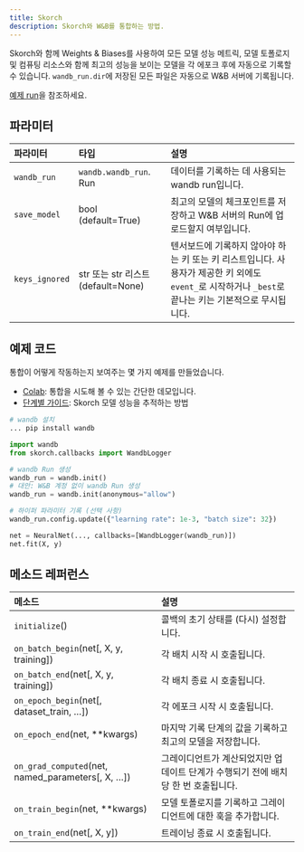 ```yaml
---
title: Skorch
description: Skorch와 W&B를 통합하는 방법.
---
```


Skorch와 함께 Weights & Biases를 사용하여 모든 모델 성능 메트릭, 모델 토폴로지 및 컴퓨팅 리소스와 함께 최고의 성능을 보이는 모델을 각 에포크 후에 자동으로 기록할 수 있습니다. `wandb_run.dir`에 저장된 모든 파일은 자동으로 W&B 서버에 기록됩니다.

[예제 run](https://app.wandb.ai/borisd13/skorch/runs/s20or4ct?workspace=user-borisd13)을 참조하세요.

## 파라미터

| 파라미터 | 타입 | 설명 |
| :--- | :--- | :--- |
| `wandb_run` | `wandb.wandb_run`. Run | 데이터를 기록하는 데 사용되는 wandb run입니다. |
|`save_model` | bool (default=True)| 최고의 모델의 체크포인트를 저장하고 W&B 서버의 Run에 업로드할지 여부입니다.|
|`keys_ignored`| str 또는 str 리스트 (default=None) | 텐서보드에 기록하지 않아야 하는 키 또는 키 리스트입니다. 사용자가 제공한 키 외에도 `event_`로 시작하거나 `_best`로 끝나는 키는 기본적으로 무시됩니다.|

## 예제 코드

통합이 어떻게 작동하는지 보여주는 몇 가지 예제를 만들었습니다.

* [Colab](https://colab.research.google.com/drive/1Bo8SqN1wNPMKv5Bn9NjwGecBxzFlaNZn?usp=sharing): 통합을 시도해 볼 수 있는 간단한 데모입니다.
* [단계별 가이드](https://app.wandb.ai/cayush/uncategorized/reports/Automate-Kaggle-model-training-with-Skorch-and-W%26B--Vmlldzo4NTQ1NQ): Skorch 모델 성능을 추적하는 방법

```python
# wandb 설치
... pip install wandb

import wandb
from skorch.callbacks import WandbLogger

# wandb Run 생성
wandb_run = wandb.init()
# 대안: W&B 계정 없이 wandb Run 생성
wandb_run = wandb.init(anonymous="allow")

# 하이퍼 파라미터 기록 (선택 사항)
wandb_run.config.update({"learning rate": 1e-3, "batch size": 32})

net = NeuralNet(..., callbacks=[WandbLogger(wandb_run)])
net.fit(X, y)
```

## 메소드 레퍼런스

| 메소드 | 설명 |
| :--- | :--- |
| `initialize`\(\) | 콜백의 초기 상태를 (다시) 설정합니다. |
| `on_batch_begin`\(net\[, X, y, training\]\) | 각 배치 시작 시 호출됩니다. |
| `on_batch_end`\(net\[, X, y, training\]\) | 각 배치 종료 시 호출됩니다. |
| `on_epoch_begin`\(net\[, dataset_train, …\]\) | 각 에포크 시작 시 호출됩니다. |
| `on_epoch_end`\(net, \*\*kwargs\) | 마지막 기록 단계의 값을 기록하고 최고의 모델을 저장합니다. |
| `on_grad_computed`\(net, named_parameters\[, X, …\]\) | 그레이디언트가 계산되었지만 업데이트 단계가 수행되기 전에 배치당 한 번 호출됩니다. |
| `on_train_begin`\(net, \*\*kwargs\) | 모델 토폴로지를 기록하고 그레이디언트에 대한 훅을 추가합니다. |
| `on_train_end`\(net\[, X, y\]\) | 트레이닝 종료 시 호출됩니다. |
